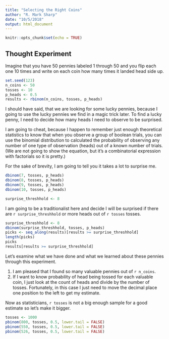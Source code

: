 ```yaml
---
title: "Selecting the Right Coins"
author: "R. Mark Sharp"
date: "10/5/2018"
output: html_document
---
```


```r
knitr::opts_chunk$set(echo = TRUE)
```

## Thought Experiment

Imagine that you have 50 pennies labeled 1 through 50 and you flip each one 10 times and write on each coin how many times it landed head side up.

```r
set.seed(123)
n_coins <- 50
tosses <- 10
p_heads <- 0.5
results <- rbinom(n_coins, tosses, p_heads)

```

I should have said, that we are looking for some lucky pennies, because I going to use the lucky pennies we find in a magic trick later. To find a lucky penny, I need to decide how many heads I need to observe to be surprised. 

I am going to cheat, because I happen to remember just enough theoretical statistics to know that when you observe a group of boolean trials, you can use the binomial distribution to calculated the probability of observing any number of one type of observation (heads) out of a known number of trials. (We are not going to show the equation, but it's a combinatorial expression with factorials so it is pretty.)

For the sake of brevity, I am going to tell you it takes a lot to surprise me.

```r
dbinom(7, tosses, p_heads)
dbinom(8, tosses, p_heads)
dbinom(9, tosses, p_heads)
dbinom(10, tosses, p_heads)

```
```r
surprise_threshhold <- 8

```

I am going to be a traditionalist here and decide I will be surprised if there are `r surprise_threshhold` or more heads out of `r tosses` tosses.

```r
surprise_threshhold <- 8
dbinom(surprise_threshhold, tosses, p_heads) 
picks <- seq_along(results)[results >= surprise_threshhold]
length(picks)
picks
results[results >= surprise_threshhold]

```

Let's examine what we have done and what we learned about these pennies through this experiment.

1.  I am pleased that I found so many valuable pennies out of `r n_coins`.
2.  If I want to know probability of head being tossed for each valuable coin, I just look at the count of heads and divide by the number of tosses. Fortunately, in this case I just need to move the decimal place one position to the left to get my estimate.

Now as statisticians, `r tosses` is not a big enough sample for a good estimate so let's make it bigger.

```r
tosses <- 1000
pbinom(800, tosses, 0.5, lower.tail = FALSE)
pbinom(550, tosses, 0.5, lower.tail = FALSE)
pbinom(526, tosses, 0.5, lower.tail = FALSE)

```

